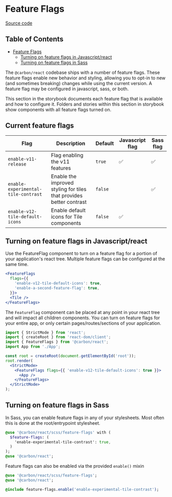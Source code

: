 
<Meta title="Experimental/Feature Flags/Overview" />

# Feature Flags

[Source code](https://github.com/carbon-design-system/carbon/tree/main/packages/react/src/components/FeatureFlags)

<!-- prettier-ignore-start -->
<!-- START doctoc generated TOC please keep comment here to allow auto update -->
<!-- DON'T EDIT THIS SECTION, INSTEAD RE-RUN doctoc TO UPDATE -->

## Table of Contents

- [Feature Flags](#feature-flags)
  - [Turning on feature flags in Javascript/react](#turning-on-feature-flags-in-javascriptreact)
  - [Turning on feature flags in Sass](#turning-on-feature-flags-in-sass)

<!-- END doctoc generated TOC please keep comment here to allow auto update -->
<!-- prettier-ignore-end -->

The `@carbon/react` codebase ships with a number of feature flags. These feature
flags enable new behavior and styling, allowing you to opt-in to new (and
sometimes breaking) changes while using the current version. A feature flag may
be configured in javascript, sass, or both.

This section in the storybook documents each feature flag that is available and
how to configure it. Folders and stories within this section in storybook show
components with all feature flags turned on.

## Current feature flags

| Flag                                | Description                                                         | Default | Javascript flag | Sass flag |
| ----------------------------------- | ------------------------------------------------------------------- | ------- | --------------- | --------- |
| `enable-v11-release`                | Flag enabling the v11 features                                      | `true`  | ✅              | ✅        |
| `enable-experimental-tile-contrast` | Enable the improved styling for tiles that provides better contrast | `false` |                 | ✅        |
| `enable-v12-tile-default-icons`     | Enable default icons for Tile components                            | `false` | ✅              |

## Turning on feature flags in Javascript/react

Use the FeatureFlag component to turn on a feature flag for a portion of your
application's react tree. Multiple feature flags can be configured at the same
time.

```jsx
<FeatureFlags
  flags={{
    'enable-v12-tile-default-icons': true,
    'enable-a-second-feature-flag': true,
  }}>
  <Tile />
</FeatureFlags>
```

The `FeatureFlag` component can be placed at any point in your react tree and
will impact all children components. You can turn on feature flags for your
entire app, or only certain pages/routes/sections of your application.

```jsx
import { StrictMode } from 'react';
import { createRoot } from 'react-dom/client';
import { FeatureFlags } from '@carbon/react';
import App from './App';

const root = createRoot(document.getElementById('root'));
root.render(
  <StrictMode>
    <FeatureFlags flags={{ 'enable-v12-tile-default-icons': true }}>
      <App />
    </FeatureFlags>
  </StrictMode>
);
```

## Turning on feature flags in Sass

In Sass, you can enable feature flags in any of your stylesheets. Most often
this is done at the root/entrypoint stylesheet.

```sass
@use '@carbon/react/scss/feature-flags' with (
  $feature-flags: (
    'enable-experimental-tile-contrast': true,
  )
);
@use '@carbon/react';
```

Feature flags can also be enabled via the provided `enable()` mixin

```sass
@use '@carbon/react/scss/feature-flags';
@use '@carbon/react';

@include feature-flags.enable('enable-experimental-tile-contrast');
```
